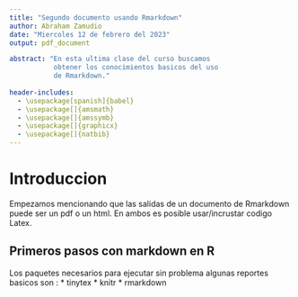 ```yaml
---
title: "Segundo documento usando Rmarkdown"
author: Abraham Zamudio
date: "Miercoles 12 de febrero del 2023"
output: pdf_document

abstract: "En esta ultima clase del curso buscamos 
           obtener los conocimientos basicos del uso
           de Rmarkdown."
           
header-includes:
  - \usepackage[spanish]{babel}
  - \usepackage[]{amsmath}
  - \usepackage[]{amssymb}
  - \usepackage[]{graphicx}
  - \usepackage[]{natbib}
---
```


# Introduccion

Empezamos mencionando que las salidas de un documento de Rmarkdown
puede ser un pdf o un html. En ambos es posible usar/incrustar
codigo Latex.


## Primeros pasos con markdown en R

Los paquetes necesarios para ejecutar sin problema algunas reportes 
basicos son :
  * tinytex
  * knitr
  * rmarkdown

















